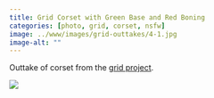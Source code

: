 ```yaml
---
title: Grid Corset with Green Base and Red Boning
categories: [photo, grid, corset, nsfw]
image: ../www/images/grid-outtakes/4-1.jpg
image-alt: ""
---
```


Outtake of corset from the [grid project](/posts/2025-01-27_grid-project.html).

![](../www/images/grid-outtakes/4-1.jpg)

